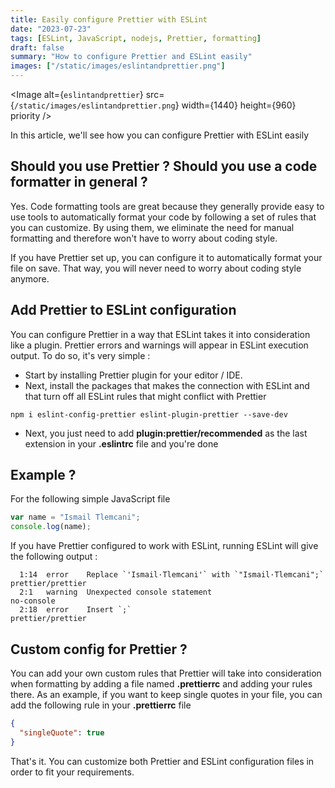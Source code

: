 ```yaml
---
title: Easily configure Prettier with ESLint
date: "2023-07-23"
tags: [ESLint, JavaScript, nodejs, Prettier, formatting]
draft: false
summary: "How to configure Prettier and ESLint easily"
images: ["/static/images/eslintandprettier.png"]
---
```


<Image
  alt={`eslintandprettier`}
  src={`/static/images/eslintandprettier.png`}
  width={1440}
  height={960}
  priority
/>

In this article, we'll see how you can configure Prettier with ESLint easily

## Should you use Prettier ? Should you use a code formatter in general ?

Yes. Code formatting tools are great because they generally provide easy to use tools to automatically format your code by following a set of rules that you can customize. By using them, we eliminate the need for manual formatting and therefore won't have to worry about coding style.

If you have Prettier set up, you can configure it to automatically format your file on save. That way, you will never need to worry about coding style anymore.

## Add Prettier to ESLint configuration

You can configure Prettier in a way that ESLint takes it into consideration like a plugin. Prettier errors and warnings will appear in ESLint execution output.
To do so, it's very simple :

- Start by installing Prettier plugin for your editor / IDE.
- Next, install the packages that makes the connection with ESLint and that turn off all ESLint rules that might conflict with Prettier

```text
npm i eslint-config-prettier eslint-plugin-prettier --save-dev
```

- Next, you just need to add **plugin:prettier/recommended** as the last extension in your **.eslintrc** file and you're done

## Example ?

For the following simple JavaScript file

```javascript
var name = "Ismail Tlemcani";
console.log(name);
```

If you have Prettier configured to work with ESLint, running ESLint will give the following output :

```text
  1:14  error    Replace `'Ismail·Tlemcani'` with `"Ismail·Tlemcani";`  prettier/prettier
  2:1   warning  Unexpected console statement                           no-console
  2:18  error    Insert `;`                                             prettier/prettier
```

## Custom config for Prettier ?

You can add your own custom rules that Prettier will take into consideration when formatting by adding a file named **.prettierrc** and adding your rules there.
As an example, if you want to keep single quotes in your file, you can add the following rule in your **.prettierrc** file

```json
{
  "singleQuote": true
}
```

That's it. You can customize both Prettier and ESLint configuration files in order to fit your requirements.
